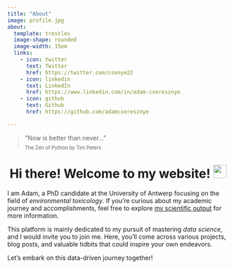 ```yaml
---
title: "About"
image: profile.jpg
about:
  template: trestles
  image-shape: rounded
  image-width: 15em
  links:
    - icon: twitter
      text: Twitter
      href: https://twitter.com/csenye22
    - icon: linkedin
      text: LinkedIn
      href: https://www.linkedin.com/in/adam-cseresznye
    - icon: github
      text: Github
      href: https://github.com/adamcseresznye

---
```

<html>
<head>
  <style>
    blockquote p:nth-of-type(2) {
      font-size: 0.8em;
      line-height: 0;
    }
  </style>
</head>

<blockquote cite="http://developer.mozilla.org">
  <p>"Now is better than never..."</p>
  <p>The Zen of Python by Tim Peters</p>
</blockquote>


</html>



<h1 style="text-align: center;">Hi there! Welcome to my website! <img src="https://media.giphy.com/media/hvRJCLFzcasrR4ia7z/giphy.gif" width="30px"/> </h1> 

I am Adam, a PhD candidate at the University of Antwerp focusing on the field of *environmental toxicology*. If you're curious about my academic journey and accomplishments, feel free to explore [my scientific output](https://adamcseresznye.github.io/blog/scientific_output.html) for more information. 

This platform is mainly dedicated to my pursuit of mastering *data science*, and I would invite you to join me. Here, you'll come across various projects, blog posts, and valuable tidbits that could inspire your own endeavors. 

Let's embark on this data-driven journey together!
